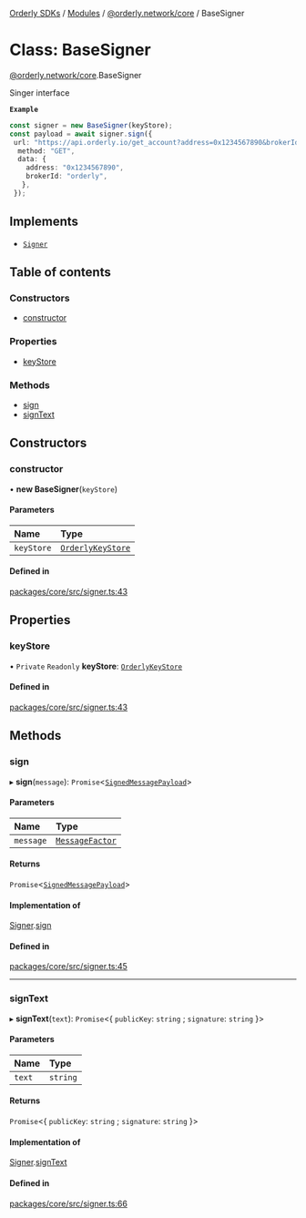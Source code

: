 [Orderly SDKs](./../README) / [Modules](./../modules) / [@orderly.network/core](./../modules/orderly_network_core) / BaseSigner

# Class: BaseSigner

[@orderly.network/core](./../modules/orderly_network_core).BaseSigner

Singer interface

**`Example`**

```ts
const signer = new BaseSigner(keyStore);
const payload = await signer.sign({
 url: "https://api.orderly.io/get_account?address=0x1234567890&brokerId=orderly",
  method: "GET",
  data: {
    address: "0x1234567890",
    brokerId: "orderly",
   },
 });
 ```

## Implements

- [`Signer`](./../interfaces/orderly_network_core.Signer)

## Table of contents

### Constructors

- [constructor](./orderly_network_core.BaseSigner#constructor)

### Properties

- [keyStore](./orderly_network_core.BaseSigner#keystore)

### Methods

- [sign](./orderly_network_core.BaseSigner#sign)
- [signText](./orderly_network_core.BaseSigner#signtext)

## Constructors

### constructor

• **new BaseSigner**(`keyStore`)

#### Parameters

| Name | Type |
| :------ | :------ |
| `keyStore` | [`OrderlyKeyStore`](./../interfaces/orderly_network_core.OrderlyKeyStore) |

#### Defined in

[packages/core/src/signer.ts:43](https://github.com/OrderlyNetwork/js-sdk/blob/b4bb4035/packages/core/src/signer.ts#L43)

## Properties

### keyStore

• `Private` `Readonly` **keyStore**: [`OrderlyKeyStore`](./../interfaces/orderly_network_core.OrderlyKeyStore)

#### Defined in

[packages/core/src/signer.ts:43](https://github.com/OrderlyNetwork/js-sdk/blob/b4bb4035/packages/core/src/signer.ts#L43)

## Methods

### sign

▸ **sign**(`message`): `Promise`\<[`SignedMessagePayload`](./../modules/orderly_network_core#signedmessagepayload)\>

#### Parameters

| Name | Type |
| :------ | :------ |
| `message` | [`MessageFactor`](./../modules/orderly_network_core#messagefactor) |

#### Returns

`Promise`\<[`SignedMessagePayload`](./../modules/orderly_network_core#signedmessagepayload)\>

#### Implementation of

[Signer](./../interfaces/orderly_network_core.Signer).[sign](./../interfaces/orderly_network_core.Signer#sign)

#### Defined in

[packages/core/src/signer.ts:45](https://github.com/OrderlyNetwork/js-sdk/blob/b4bb4035/packages/core/src/signer.ts#L45)

___

### signText

▸ **signText**(`text`): `Promise`\<\{ `publicKey`: `string` ; `signature`: `string`  }\>

#### Parameters

| Name | Type |
| :------ | :------ |
| `text` | `string` |

#### Returns

`Promise`\<\{ `publicKey`: `string` ; `signature`: `string`  }\>

#### Implementation of

[Signer](./../interfaces/orderly_network_core.Signer).[signText](./../interfaces/orderly_network_core.Signer#signtext)

#### Defined in

[packages/core/src/signer.ts:66](https://github.com/OrderlyNetwork/js-sdk/blob/b4bb4035/packages/core/src/signer.ts#L66)
